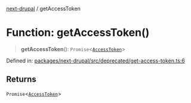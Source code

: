 [next-drupal](../globals.mdx) / getAccessToken

# Function: getAccessToken()

> **getAccessToken**(): `Promise`\<[`AccessToken`](../interfaces/AccessToken.mdx)\>

Defined in: [packages/next-drupal/src/deprecated/get-access-token.ts:6](https://github.com/chapter-three/next-drupal/blob/f82409096888c944dd3eff45bf555062558ddd42/packages/next-drupal/src/deprecated/get-access-token.ts#L6)

## Returns

`Promise`\<[`AccessToken`](../interfaces/AccessToken.mdx)\>
